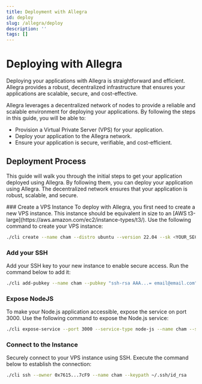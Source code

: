```yaml
---
title: Deployment with Allegra
id: deploy
slug: /allegra/deploy
description: ''
tags: []
---
```



# Deploying with Allegra

Deploying your applications with Allegra is straightforward and efficient. Allegra provides a robust, decentralized infrastructure that ensures your applications are scalable, secure, and cost-effective. 

Allegra leverages a decentralized network of nodes to provide a reliable and scalable environment for deploying your applications. By following the steps in this guide, you will be able to:

- Provision a Virtual Private Server (VPS) for your application.
- Deploy your application to the Allegra network.
- Ensure your application is secure, verifiable, and cost-efficient.

## Deployment Process

This guide will walk you through the initial steps to get your application deployed using Allegra. By following them, you can deploy your application using Allegra. The decentralized network ensures that your application is robust, scalable, and secure.

<Steps>
  ### Create a VPS Instance
  To deploy with Allegra, you first need to create a new VPS instance. This instance should be equivalent in size to an [AWS t3-large](https://aws.amazon.com/ec2/instance-types/t3/). Use the following command to create your VPS instance:

  ```sh
  ./cli create --name cham --distro ubuntu --version 22.04 --sk <YOUR_SECRET_KEY> --vmtype t3-large
  ```
  ### Add your SSH
  Add your SSH key to your new instance to enable secure access. Run the command below to add it:

  ```sh
  ./cli add-pubkey --name cham --pubkey "ssh-rsa AAA...= email@email.com" --sk <YOUR_SECRET_KEY>
  ```
  ### Expose NodeJS
  To make your Node.js application accessible, expose the service on port 3000. Use the following command to expose the Node.js service:

  ```sh
  ./cli expose-service --port 3000 --service-type node-js --name cham --sk <YOUR_SECRET_KEY>
  ```
  ### Connect to the Instance
  Securely connect to your VPS instance using SSH. Execute the command below to establish the connection:
  
  ```sh
  ./cli ssh --owner 0x7615...7cF9 --name cham --keypath ~/.ssh/id_rsa
  ```
</Steps>